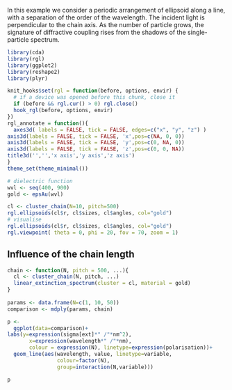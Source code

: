 In this example we consider a periodic arrangement of ellipsoid along a line, with a separation of the order of the wavelength. The incident light is perpendicular to the chain axis. As the number of particle grows, the signature of diffractive coupling rises from the shadows of the single-particle spectrum.

```r
library(cda)
library(rgl)
library(ggplot2)
library(reshape2)
library(plyr)
```
```r
knit_hooks$set(rgl = function(before, options, envir) {
  # if a device was opened before this chunk, close it
  if (before && rgl.cur() > 0) rgl.close()
  hook_rgl(before, options, envir)
})
rgl_annotate = function(){
  axes3d( labels = FALSE, tick = FALSE, edges=c("x", "y", "z") )
axis3d(labels = FALSE, tick = FALSE, 'x',pos=c(NA, 0, 0))
axis3d(labels = FALSE, tick = FALSE, 'y',pos=c(0, NA, 0))
axis3d(labels = FALSE, tick = FALSE, 'z',pos=c(0, 0, NA))
title3d('','','x axis','y axis','z axis')
}
theme_set(theme_minimal())
```

```r
# dielectric function
wvl <- seq(400, 900)
gold <- epsAu(wvl)

cl <- cluster_chain(N=10, pitch=500)
rgl.ellipsoids(cl$r, cl$sizes, cl$angles, col="gold")
# visualise
rgl.ellipsoids(cl$r, cl$sizes, cl$angles, col="gold")
rgl.viewpoint( theta = 0, phi = 20, fov = 70, zoom = 1)
```

## Influence of the chain length

```r

chain <- function(N, pitch = 500, ...){
  cl <- cluster_chain(N, pitch, ...)
  linear_extinction_spectrum(cluster = cl, material = gold)
}
  
params <- data.frame(N=c(1, 10, 50))
comparison <- mdply(params, chain)

p <- 
  ggplot(data=comparison)+
labs(y=expression(sigma[ext]*" /"*nm^2),
       x=expression(wavelength*" /"*nm),
       colour = expression(N), linetype=expression(polarisation))+
  geom_line(aes(wavelength, value, linetype=variable,
                colour=factor(N),
                group=interaction(N,variable)))

p
```